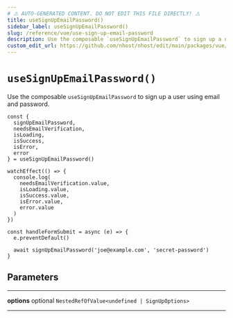 ```yaml
---
# ⚠️ AUTO-GENERATED CONTENT. DO NOT EDIT THIS FILE DIRECTLY! ⚠️
title: useSignUpEmailPassword()
sidebar_label: useSignUpEmailPassword()
slug: /reference/vue/use-sign-up-email-password
description: Use the composable `useSignUpEmailPassword` to sign up a user using email and password.
custom_edit_url: https://github.com/nhost/nhost/edit/main/packages/vue/src/useSignUpEmailPassword.ts#L45
---
```


# `useSignUpEmailPassword()`

Use the composable `useSignUpEmailPassword` to sign up a user using email and password.

```tsx
const {
  signUpEmailPassword,
  needsEmailVerification,
  isLoading,
  isSuccess,
  isError,
  error
} = useSignUpEmailPassword()

watchEffect(() => {
  console.log(
    needsEmailVerification.value,
    isLoading.value,
    isSuccess.value,
    isError.value,
    error.value
  )
})

const handleFormSubmit = async (e) => {
  e.preventDefault()

  await signUpEmailPassword('joe@example.com', 'secret-password')
}
```

## Parameters

---

**<span className="parameter-name">options</span>** <span className="optional-status">optional</span> `NestedRefOfValue<undefined | SignUpOptions>`

---
